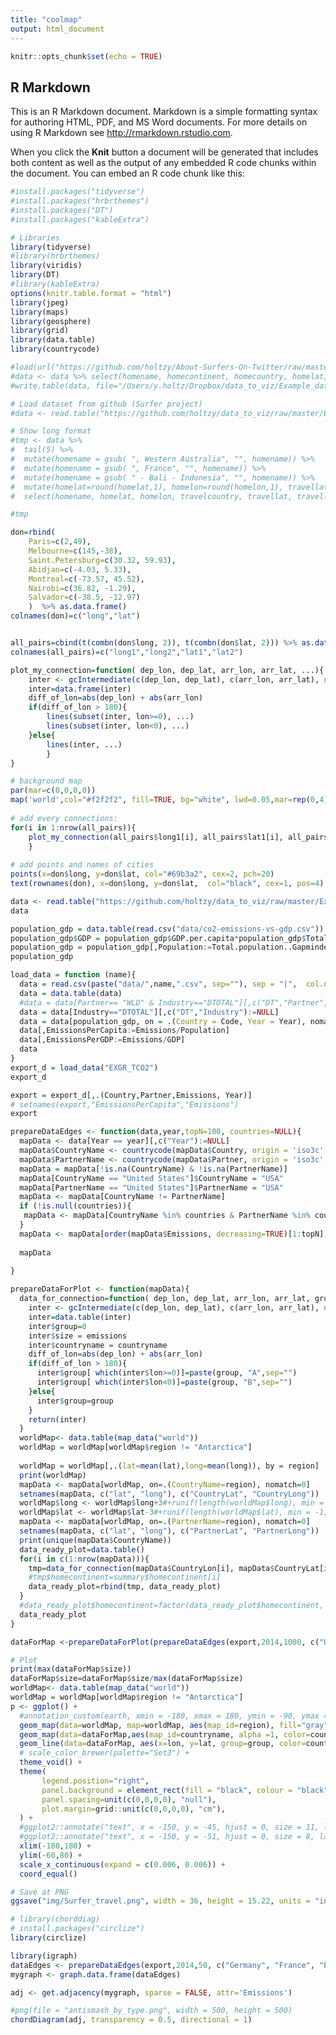 ```yaml
---
title: "coolmap"
output: html_document
---
```


```r
knitr::opts_chunk$set(echo = TRUE)
```

## R Markdown

This is an R Markdown document. Markdown is a simple formatting syntax for authoring HTML, PDF, and MS Word documents. For more details on using R Markdown see <http://rmarkdown.rstudio.com>.

When you click the **Knit** button a document will be generated that includes both content as well as the output of any embedded R code chunks within the document. You can embed an R code chunk like this:

```r
#install.packages("tidyverse")
#install.packages("hrbrthemes")
#install.packages("DT")
#install.packages("kableExtra")
```


```r
# Libraries
library(tidyverse)
#library(hrbrthemes)
library(viridis)
library(DT)
#library(kableExtra)
options(knitr.table.format = "html")
library(jpeg)
library(maps)
library(geosphere)
library(grid)
library(data.table)
library(countrycode)

#load(url("https://github.com/holtzy/About-Surfers-On-Twitter/raw/master/DATA/Surf_Hashtag_Data.Rdata"))
#data <- data %>% select(homename, homecontinent, homecountry, homelat, homelon, travelcontinent, travelcountry, travellat, travellon) %>% na.omit()
#write.table(data, file="/Users/y.holtz/Dropbox/data_to_viz/Example_dataset/19_MapConnection.csv", quote=TRUE, row.names=FALSE, sep=",")  

# Load dataset from github (Surfer project)
#data <- read.table("https://github.com/holtzy/data_to_viz/raw/master/Example_dataset/19_MapConnection.csv", header=T, sep=",")

# Show long format
#tmp <- data %>%
#  tail(5) %>%
#  mutate(homename = gsub( ", Western Australia", "", homename)) %>%
#  mutate(homename = gsub( ", France", "", homename)) %>%
#  mutate(homename = gsub( " - Bali - Indonesia", "", homename)) %>%
#  mutate(homelat=round(homelat,1), homelon=round(homelon,1), travellat=round(travellat,1), travellon=round(travellon,1)) %>%
#  select(homename, homelat, homelon, travelcountry, travellat, travellon)

#tmp

```


```r
don=rbind(
    Paris=c(2,49),
    Melbourne=c(145,-38),
    Saint.Petersburg=c(30.32, 59.93),
    Abidjan=c(-4.03, 5.33),
    Montreal=c(-73.57, 45.52),
    Nairobi=c(36.82, -1.29),
    Salvador=c(-38.5, -12.97)
    )  %>% as.data.frame()
colnames(don)=c("long","lat")


all_pairs=cbind(t(combn(don$long, 2)), t(combn(don$lat, 2))) %>% as.data.frame()
colnames(all_pairs)=c("long1","long2","lat1","lat2")

plot_my_connection=function( dep_lon, dep_lat, arr_lon, arr_lat, ...){
    inter <- gcIntermediate(c(dep_lon, dep_lat), c(arr_lon, arr_lat), n=50, addStartEnd=TRUE, breakAtDateLine=F)             
    inter=data.frame(inter)
    diff_of_lon=abs(dep_lon) + abs(arr_lon)
    if(diff_of_lon > 180){
        lines(subset(inter, lon>=0), ...)
        lines(subset(inter, lon<0), ...)
    }else{
        lines(inter, ...)
        }
}

# background map
par(mar=c(0,0,0,0))
map('world',col="#f2f2f2", fill=TRUE, bg="white", lwd=0.05,mar=rep(0,4),border=0, ylim=c(-80,80) )
 
# add every connections:
for(i in 1:nrow(all_pairs)){
    plot_my_connection(all_pairs$long1[i], all_pairs$lat1[i], all_pairs$long2[i], all_pairs$lat2[i], col="#69b3a2", lwd=1)
    }
 
# add points and names of cities
points(x=don$long, y=don$lat, col="#69b3a2", cex=2, pch=20)
text(rownames(don), x=don$long, y=don$lat,  col="black", cex=1, pos=4)
```

```r
data <- read.table("https://github.com/holtzy/data_to_viz/raw/master/Example_dataset/19_MapConnection.csv", header=T, sep=",")
data
```
```r
population_gdp = data.table(read.csv("data/co2-emissions-vs-gdp.csv"))
population_gdp$GDP = population_gdp$GDP.per.capita*population_gdp$Total.population..Gapminder..HYDE...UN.
population_gdp = population_gdp[,Population:=Total.population..Gapminder..HYDE...UN.][!is.na(Code) & !is.na(Population) & !is.na(GDP),.(Code,Population,GDP, Year)]
population_gdp
```

```r
load_data = function (name){
  data = read.csv(paste("data/",name,".csv", sep=""), sep = "|",  col.names = c("DT", "Country", "Partner", "Industry", "Year", "Emissions"))
  data = data.table(data)
  #data = data[Partner== "WLD" & Industry=="DTOTAL"][,c("DT","Partner", "Industry"):=NULL]
  data = data[Industry=="DTOTAL"][,c("DT","Industry"):=NULL]
  data = data[population_gdp, on = .(Country = Code, Year = Year), nomatch=0]
  data[,EmissionsPerCapita:=Emissions/Population]
  data[,EmissionsPerGDP:=Emissions/GDP]
  data
}
export_d = load_data("EXGR_TCO2")
export_d
```

```r
export = export_d[,.(Country,Partner,Emissions, Year)]
# setnames(export,"EmissionsPerCapita","Emissions")
export
```

```r
prepareDataEdges <- function(data,year,topN=100, countries=NULL){
  mapData <- data[Year == year][,c("Year"):=NULL]
  mapData$CountryName <- countrycode(mapData$Country, origin = 'iso3c', destination = 'country.name')
  mapData$PartnerName <- countrycode(mapData$Partner, origin = 'iso3c', destination = 'country.name')
  mapData = mapData[!is.na(CountryName) & !is.na(PartnerName)]
  mapData[CountryName == "United States"]$CountryName = "USA"
  mapData[PartnerName == "United States"]$PartnerName = "USA"
  mapData <- mapData[CountryName != PartnerName]
  if (!is.null(countries)){
   mapData <- mapData[CountryName %in% countries & PartnerName %in% countries] 
  }
  mapData <- mapData[order(mapData$Emissions, decreasing=TRUE)[1:topN],]
  
  mapData
  
}

prepareDataForPlot <- function(mapData){
  data_for_connection=function( dep_lon, dep_lat, arr_lon, arr_lat, group, emissions, countryname){
    inter <- gcIntermediate(c(dep_lon, dep_lat), c(arr_lon, arr_lat), n=40, addStartEnd=TRUE, breakAtDateLine=F)             
    inter=data.table(inter)
    inter$group=0
    inter$size = emissions
    inter$countryname = countryname
    diff_of_lon=abs(dep_lon) + abs(arr_lon)
    if(diff_of_lon > 180){
      inter$group[ which(inter$lon>=0)]=paste(group, "A",sep="")
      inter$group[ which(inter$lon<0)]=paste(group, "B",sep="")
    }else{
      inter$group=group
    }
    return(inter)
  }
  worldMap<- data.table(map_data("world"))
  worldMap = worldMap[worldMap$region != "Antarctica"]
  
  worldMap = worldMap[,.(lat=mean(lat),long=mean(long)), by = region]
  print(worldMap)
  mapData <- mapData[worldMap, on=.(CountryName=region), nomatch=0]
  setnames(mapData, c("lat", "long"), c("CountryLat", "CountryLong"))
  worldMap$long <- worldMap$long+3#+runif(length(worldMap$long), min = -1, max = 1)*4
  worldMap$lat <- worldMap$lat-3#+runif(length(worldMap$lat), min = -1, max = 1)*4
  mapData <- mapData[worldMap, on=.(PartnerName=region), nomatch=0]
  setnames(mapData, c("lat", "long"), c("PartnerLat", "PartnerLong"))
  print(unique(mapData$CountryName))
  data_ready_plot=data.table()
  for(i in c(1:nrow(mapData))){
    tmp=data_for_connection(mapData$CountryLon[i], mapData$CountryLat[i], mapData$PartnerLon[i], mapData$PartnerLat[i] , i, mapData$Emissions[i], mapData$CountryName[i])
    #tmp$homecontinent=summary$homecontinent[i]
    data_ready_plot=rbind(tmp, data_ready_plot)
  }
  #data_ready_plot$homecontinent=factor(data_ready_plot$homecontinent, levels=c("Asia","Europe","Australia","Africa","North America","South America","Antarctica"))
  data_ready_plot
}

dataForMap <-prepareDataForPlot(prepareDataEdges(export,2014,1000, c("USA", "Poland", "China", "Australia", "United Arab Emirates", "Brazil", "South Africa", "Norway")))
```


```r
# Plot
print(max(dataForMap$size))
dataForMap$size=dataForMap$size/max(dataForMap$size)
worldMap<- data.table(map_data("world"))
worldMap = worldMap[worldMap$region != "Antarctica"]
p <- ggplot() +
  #annotation_custom(earth, xmin = -180, xmax = 180, ymin = -90, ymax = 90) +
  geom_map(data=worldMap, map=worldMap, aes(map_id=region), fill="gray", color="#7f7f7f", size=0.5) +
  geom_map(data=dataForMap,aes(map_id=countryname, alpha =1, color=countryname), fill = "gray", map = worldMap, size=2) +
  geom_line(data=dataForMap, aes(x=lon, y=lat, group=group, color=countryname, lwd=5*size), alpha=1) +
  # scale_color_brewer(palette="Set3") +
  theme_void() +
  theme(
       legend.position="right",
       panel.background = element_rect(fill = "black", colour = "black"),
       panel.spacing=unit(c(0,0,0,0), "null"),
       plot.margin=grid::unit(c(0,0,0,0), "cm"),
  ) +
  #ggplot2::annotate("text", x = -150, y = -45, hjust = 0, size = 11, label = paste("Where surfers travel."), color = "white") +
  #ggplot2::annotate("text", x = -150, y = -51, hjust = 0, size = 8, label = paste("data-to-viz.com | NASA.gov | 10,000 #surf tweets recovered"), color = "white", alpha = 0.5) +
  xlim(-180,180) +
  ylim(-60,80) +
  scale_x_continuous(expand = c(0.006, 0.006)) +
  coord_equal() 

# Save at PNG
ggsave("img/Surfer_travel.png", width = 36, height = 15.22, units = "in", dpi = 90)
```


```r
# library(chorddiag)
# install.packages("circlize")
library(circlize)

library(igraph)
dataEdges <- prepareDataEdges(export,2014,50, c("Germany", "France", "Poland", "China", "Australia"))[,.(CountryName,PartnerName,Emissions)]
mygraph <- graph.data.frame(dataEdges)

adj <- get.adjacency(mygraph, sparse = FALSE, attr='Emissions')

#png(file = "antismash_by_type.png", width = 500, height = 500)
chordDiagram(adj, transparency = 0.5, directional = 1)
```

